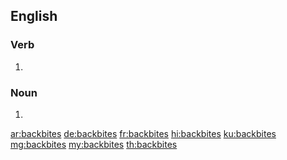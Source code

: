 {{also|back-bites}}
==English==

===Verb===
{{head|en|verb form}}

# {{en-third-person singular of|backbite}}

===Noun===
{{head|en|noun plural form}}
# {{plural of|backbite|lang=en}}

[[ar:backbites]]
[[de:backbites]]
[[fr:backbites]]
[[hi:backbites]]
[[ku:backbites]]
[[mg:backbites]]
[[my:backbites]]
[[th:backbites]]